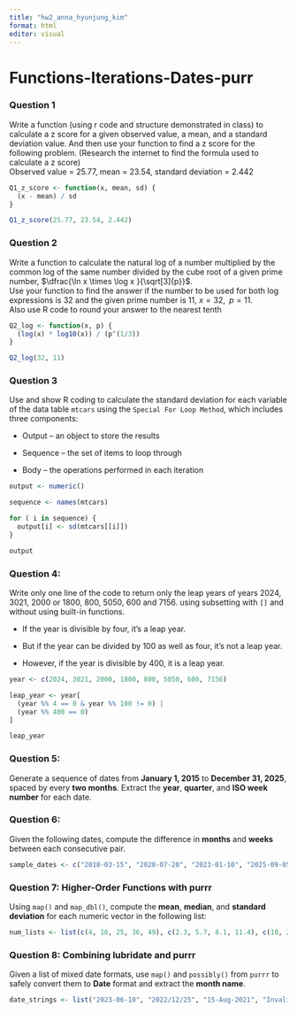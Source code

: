 ```yaml
---
title: "hw2_anna_hyunjung_kim"
format: html
editor: visual
---
```


# **Functions-Iterations-Dates-purr**

### **Question 1**

Write a function (using r code and structure demonstrated in class) to calculate a z score for a given observed value, a mean, and a standard deviation value. And then use your function to find a z score for the following problem. (Research the internet to find the formula used to calculate a z score)\
Observed value = 25.77, mean = 23.54, standard deviation = 2.442

```r

Q1_z_score <- function(x, mean, sd) {
  (x - mean) / sd
}

Q1_z_score(25.77, 23.54, 2.442)

```

### Question 2

Write a function to calculate the natural log of a number multiplied by the common log of the same number divided by the cube root of a given prime number, $\dfrac{\ln x \times \log x }{\sqrt[3]{p}}$.\
Use your function to find the answer if the number to be used for both log expressions is 32 and the given prime number is 11, $x = 32, \;\;p=11$.\
Also use R code to round your answer to the nearest tenth

```r
Q2_log <- function(x, p) {
  (log(x) * log10(x)) / (p^(1/3))
}

Q2_log(32, 11)

```

### Question 3

Use and show R coding to calculate the standard deviation for each variable of the data table `mtcars` using the `Special For Loop Method`, which includes three components:

-   Output – an object to store the results

-   Sequence – the set of items to loop through

-   Body – the operations performed in each iteration

```r
output <- numeric()

sequence <- names(mtcars)

for ( i in sequence) {
  output[i] <- sd(mtcars[[i]])
}

output


```

### Question 4:

Write only one line of the code to return only the leap years of years 2024, 3021, 2000 or 1800, 800, 5050, 600 and 7156. using subsetting with `[]` and without using built-in functions.

-   If the year is divisible by four, it's a leap year.

-   But if the year can be divided by 100 as well as four, it's not a leap year.

-   However, if the year is divisible by 400, it is a leap year.

```r

year <- c(2024, 3021, 2000, 1800, 800, 5050, 600, 7156)

leap_year <- year[
  (year %% 4 == 0 & year %% 100 != 0) |
  (year %% 400 == 0)
]

leap_year

```

### Question 5:

Generate a sequence of dates from **January 1, 2015** to **December 31, 2025**, spaced by every **two months**. Extract the **year**, **quarter**, and **ISO week number** for each date.

### Question 6:

Given the following dates, compute the difference in **months** and **weeks** between each consecutive pair.

``` r
sample_dates <- c("2018-03-15", "2020-07-20", "2023-01-10", "2025-09-05")
```

### Question 7: Higher-Order Functions with purrr

Using `map()` and `map_dbl()`, compute the **mean**, **median**, and **standard deviation** for each numeric vector in the following list:

``` r
num_lists <- list(c(4, 16, 25, 36, 49), c(2.3, 5.7, 8.1, 11.4), c(10, 20, 30, 40, 50))
```

### Question 8: Combining lubridate and purrr

Given a list of mixed date formats, use `map()` and `possibly()` from `purrr` to safely convert them to **Date** format and extract the **month name**.

``` r
date_strings <- list("2023-06-10", "2022/12/25", "15-Aug-2021", "InvalidDate")
```

## 

